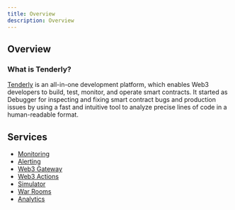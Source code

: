 ```yaml
---
title: Overview
description: Overview
---
```


## Overview

### What is Tenderly?

[Tenderly](https://tenderly.co/) is an all-in-one development platform, 
which enables Web3 developers to build, test, monitor, 
and operate smart contracts. It started as Debugger for inspecting 
and fixing smart contract bugs and production issues by using a fast 
and intuitive tool to analyze precise lines of code in a human-readable 
format.

## Services

- [Monitoring](/overview/services/monitoring)
- [Alerting](/overview/services/alerting)
- [Web3 Gateway](/overview/services/web3-gateway)
- [Web3 Actions](/overview/services/web3-actions)
- [Simulator](/overview/services/simulator)
- [War Rooms](/overview/services/war-rooms)
- [Analytics](/overview/services/analytics)
